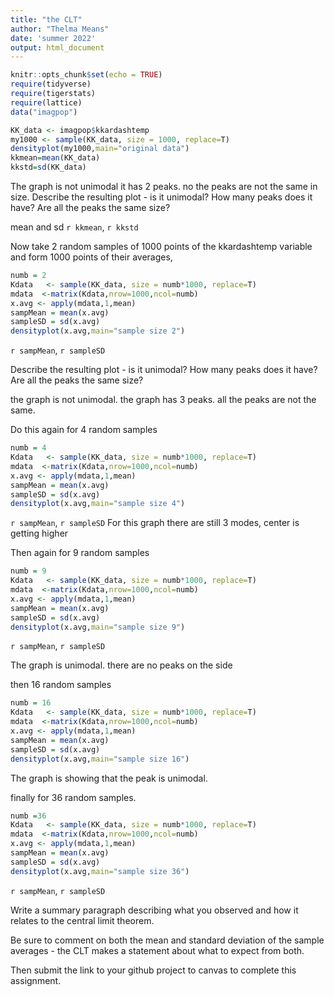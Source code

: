 ```yaml
---
title: "the CLT"
author: "Thelma Means"
date: 'summer 2022'
output: html_document
---
```

```r
knitr::opts_chunk$set(echo = TRUE)
require(tidyverse)
require(tigerstats)
require(lattice)
data("imagpop")
```

```r
KK_data <- imagpop$kkardashtemp
my1000 <- sample(KK_data, size = 1000, replace=T)
densityplot(my1000,main="original data")
kkmean=mean(KK_data)
kkstd=sd(KK_data)
```
The graph is not unimodal it has 2 peaks. no the peaks are not the same in size.
Describe the resulting plot -  is it unimodal?  How many peaks does it have?  Are all the peaks the same size? 

mean and sd
`r kkmean`, `r kkstd`


Now take 2 random samples of 1000 points of the kkardashtemp variable and form 1000 points of their averages,

```r
numb = 2
Kdata   <- sample(KK_data, size = numb*1000, replace=T)
mdata  <-matrix(Kdata,nrow=1000,ncol=numb)
x.avg <- apply(mdata,1,mean)
sampMean = mean(x.avg)
sampleSD = sd(x.avg)
densityplot(x.avg,main="sample size 2")
```

`r sampMean`, `r sampleSD`

Describe the resulting plot -  is it unimodal?  How many peaks does it have?  Are all the peaks the same size? 

 the graph is not unimodal. the graph has 3 peaks. all the peaks are not the same.

Do this again for 4 random samples



```r
numb = 4
Kdata   <- sample(KK_data, size = numb*1000, replace=T)
mdata  <-matrix(Kdata,nrow=1000,ncol=numb)
x.avg <- apply(mdata,1,mean)
sampMean = mean(x.avg)
sampleSD = sd(x.avg)
densityplot(x.avg,main="sample size 4")
```

`r sampMean`, `r sampleSD`
For this graph there are still 3 modes, center is getting higher

Then again for 9 random samples


```r
numb = 9
Kdata   <- sample(KK_data, size = numb*1000, replace=T)
mdata  <-matrix(Kdata,nrow=1000,ncol=numb)
x.avg <- apply(mdata,1,mean)
sampMean = mean(x.avg)
sampleSD = sd(x.avg)
densityplot(x.avg,main="sample size 9")
```

`r sampMean`, `r sampleSD`

The graph is unimodal. there are no peaks on the side





then 16 random samples


```r
numb = 16
Kdata   <- sample(KK_data, size = numb*1000, replace=T)
mdata  <-matrix(Kdata,nrow=1000,ncol=numb)
x.avg <- apply(mdata,1,mean)
sampMean = mean(x.avg)
sampleSD = sd(x.avg)
densityplot(x.avg,main="sample size 16")
```





The graph is showing that the peak is unimodal.






finally for 36 random samples.

```r
numb =36
Kdata   <- sample(KK_data, size = numb*1000, replace=T)
mdata  <-matrix(Kdata,nrow=1000,ncol=numb)
x.avg <- apply(mdata,1,mean)
sampMean = mean(x.avg)
sampleSD = sd(x.avg)
densityplot(x.avg,main="sample size 36")
```

`r sampMean`, `r sampleSD`

Write a summary paragraph describing what you observed and how it relates to the central limit theorem.

Be sure to comment on both the mean and standard deviation of the sample averages - the CLT makes a statement about what to expect from both.

 

Then submit the link to your github project  to canvas to complete this assignment.